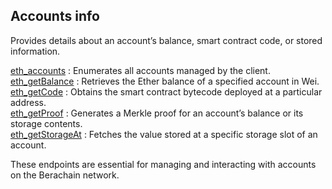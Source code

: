 
<Meta title="Berachain accounts info | dRPC" />

## Accounts info

Provides details about an account’s balance, smart contract code, or stored information.

[eth_accounts](/bartio-api/accountinfo/eth_accounts) : Enumerates all accounts managed by the client. \
[eth_getBalance](/bartio-api/accountinfo/eth_getBalance) : Retrieves the Ether balance of a specified account in Wei. \
[eth_getCode](/bartio-api/accountinfo/eth_getCode) : Obtains the smart contract bytecode deployed at a particular address. \
[eth_getProof](/bartio-api/accountinfo/eth_getProof) : Generates a Merkle proof for an account’s balance or its storage contents. \
[eth_getStorageAt](/bartio-api/accountinfo/eth_getStorageAt) : Fetches the value stored at a specific storage slot of an account.

These endpoints are essential for managing and interacting with accounts on the Berachain network.

<Space h={16} />
<GetStarted />
